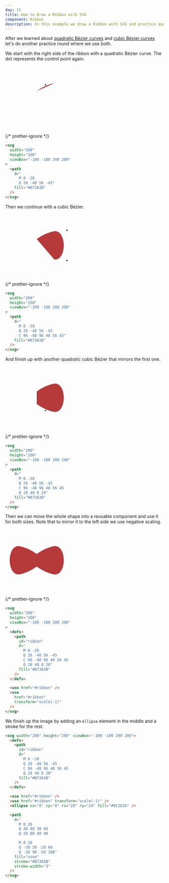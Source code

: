 ```yaml
---
day: 15
title: How to Draw a Ribbon with SVG
component: Ribbon
description: In this example we draw a Ribbon with SVG and practice quadratic and cubic bézier curves.
---
```



After we learned about [quadratic Bézier curves](/svg/quadratic-bezier) and [cubic Bézier curves](/svg/cubic-bezier) let's do another practice round where we use both.

We start with the right side of the ribbon with a quadratic Bézier curve. The dot represents the control point again.

<Example>

  <svg width="200" height="200" viewBox="-100 -100 200 200">
    <path
      d="
        M 0 -20
        Q 28 -40 56 -45"
      fill="#B73A3B"
    />
    <circle 
      cx="28"
      cy="-40"
      r="2" 
    />
  </svg>

{/* prettier-ignore */}
```html
<svg 
  width="200"
  height="200"
  viewBox="-100 -100 200 200"
>
  <path
    d="
      M 0 -20
      Q 28 -40 56 -45"
    fill="#B73A3B"
  />
</svg>
```

</Example>

Then we continue with a cubic Bézier.

<Example>

  <svg width="200" height="200" viewBox="-100 -100 200 200">
    <path
      d="
        M 0 -20
        Q 28 -40 56 -45
        C 96 -48 96 48 56 45"
      fill="#B73A3B"
    />
    <circle 
      cx="96"
      cy="-48"
      r="2" 
    />
    <circle 
      cx="96"
      cy="48"
      r="2" 
    />
  </svg>

{/* prettier-ignore */}
```html
<svg 
  width="200"
  height="200"
  viewBox="-100 -100 200 200"
>
  <path
    d="
      M 0 -20
      Q 28 -40 56 -45
      C 96 -48 96 48 56 45"
    fill="#B73A3B"
  />
</svg>
```

</Example>

And finish up with another quadratic cubic Bézier that mirrors the first one.

<Example>

  <svg width="200" height="200" viewBox="-100 -100 200 200">
    <path
      d="
        M 0 -20
        Q 28 -40 56 -45
        C 96 -48 96 48 56 45
        Q 28 40 0 20"
      fill="#B73A3B"
    />
    <circle 
      cx="28"
      cy="40"
      r="2" 
    />
  </svg>

{/* prettier-ignore */}
```html
<svg 
  width="200"
  height="200"
  viewBox="-100 -100 200 200"
>
  <path
    d="
      M 0 -20
      Q 28 -40 56 -45
      C 96 -48 96 48 56 45
      Q 28 40 0 20"
    fill="#B73A3B"
  />
</svg>
```

</Example>

Then we can move the whole shape into a reusable component and use it for both sizes. Note that to mirror it to the left side we use negative scaling.

<Example>

  <svg width="200" height="200" viewBox="-100 -100 200 200">
    <defs>
      <path
        id="ribbon"
        d="
          M 0 -20
          Q 28 -40 56 -45
          C 96 -48 96 48 56 45
          Q 28 40 0 20"
        fill="#B73A3B"
      />
    </defs>
    <use href="#ribbon" />
    <use 
      href="#ribbon"
      transform="scale(-1)" 
    />
  </svg>

{/* prettier-ignore */}
```html
<svg 
  width="200"
  height="200"
  viewBox="-100 -100 200 200"
>
  <defs>
    <path
      id="ribbon"
      d="
        M 0 -20
        Q 28 -40 56 -45
        C 96 -48 96 48 56 45
        Q 28 40 0 20"
      fill="#B73A3B"
    />
  </defs>

  <use href="#ribbon" />
  <use 
    href="#ribbon"
    transform="scale(-1)" 
  />
</svg>
```

</Example>

We finish up the image by adding an `ellipse` element in the middle and a stroke for the rest.

<Final>

```html
<svg width="200" height="200" viewBox="-100 -100 200 200">
  <defs>
    <path
      id="ribbon"
      d="
        M 0 -20
        Q 28 -40 56 -45
        C 96 -48 96 48 56 45
        Q 28 40 0 20"
      fill="#B73A3B"
    />
  </defs>

  <use href="#ribbon" />
  <use href="#ribbon" transform="scale(-1)" />
  <ellipse cx="0" cy="0" rx="20" ry="24" fill="#9C2D2A" />

  <path
    d="
      M 0 20
      Q 40 40 30 60
      Q 20 80 40 90

      M 0 20
      Q -30 30 -20 60
      Q -10 90 -50 100"
    fill="none"
    stroke="#B73A3B"
    stroke-width="3"
  />
</svg>
```

</Final>
